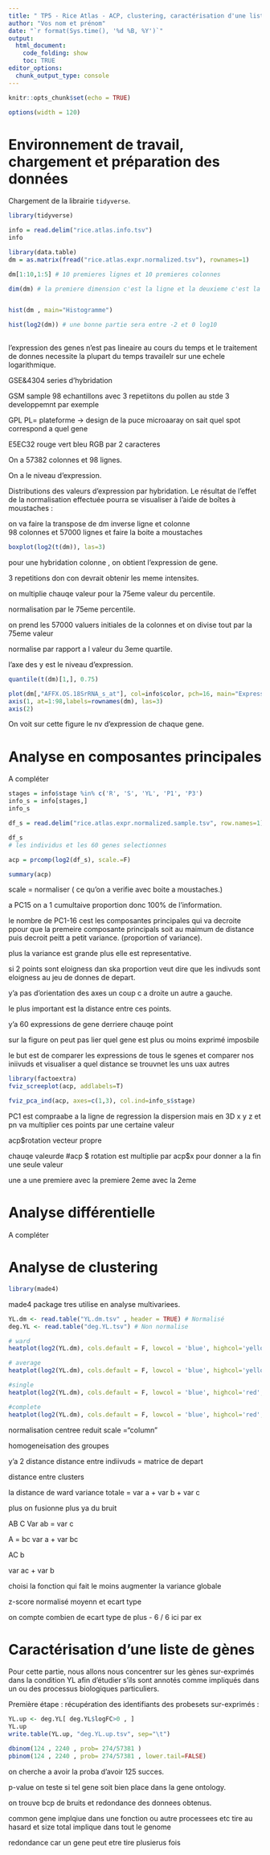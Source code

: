 ```yaml
---
title: " TP5 - Rice Atlas - ACP, clustering, caractérisation d'une liste de gènes"
author: "Vos nom et prénom"
date: "`r format(Sys.time(), '%d %B, %Y')`"
output:
  html_document:
    code_folding: show
    toc: TRUE
editor_options: 
  chunk_output_type: console
---
```


```r
knitr::opts_chunk$set(echo = TRUE)
```

```r
options(width = 120)
```


# Environnement de travail, chargement et préparation des données


Chargement de la librairie `tidyverse`.
```r
library(tidyverse)
```

```r
info = read.delim("rice.atlas.info.tsv")
info

library(data.table)
dm = as.matrix(fread("rice.atlas.expr.normalized.tsv"), rownames=1)
```

```r

dm[1:10,1:5] # 10 premieres lignes et 10 premieres colonnes

dim(dm) # la premiere dimension c'est la ligne et la deuxieme c'est la colonne.


hist(dm , main="Histogramme")

hist(log2(dm)) # une bonne partie sera entre -2 et 0 log10 
 
```

l'expression des genes n'est pas lineaire au cours du temps et le traitement de donnes necessite la plupart du temps travailelr sur une echele logarithmique. 


GSE&4304 series d'hybridation

GSM sample 
98 echantillons avec 3 repetiitons du pollen au stde 3 developpemnt par exemple 

GPL PL= plateforme -> design de la puce microaaray 
on sait quel spot correspond a quel gene 

E5EC32 rouge vert bleu RGB par 2 caracteres 

On a 57382 colonnes et 98 lignes.

On a le niveau d'expression.


Distributions des valeurs d'expression par hybridation. Le résultat de l'effet de la normalisation effectuée pourra se visualiser à l'aide de boîtes à moustaches : 

on va faire la transpose de dm inverse ligne et colonne  
98 colonnes et 57000 lignes et faire la boite a moustaches 
```r
boxplot(log2(t(dm)), las=3)
```

pour une hybridation colonne , on obtient l'expression de gene.

3 repetitions don con devrait obtenir les meme intensites.

on multiplie chauqe valeur pour la 75eme valeur du percentile.


normalisation par le 75eme percentile. 

on prend les 57000 valuers initiales de la colonnes et on divise tout par la 75eme valeur 

normalise par rapport a l valeur du 3eme quartile.

l'axe des y est le niveau d'expression. 



```r
quantile(t(dm)[1,], 0.75)
```


```r
plot(dm[,"AFFX.OS.18SrRNA_s_at"], col=info$color, pch=16, main="Expression (log2) du probeset AFFX.OS.18SrRNA_s_at dans les 98 microarrays réalisés", axes=F)
axis(1, at=1:98,labels=rownames(dm), las=3)
axis(2)
```
On voit sur cette figure le nv d'expression de chaque gene.

# Analyse en composantes principales 

A compléter

```r
stages = info$stage %in% c('R', 'S', 'YL', 'P1', 'P3')
info_s = info[stages,]
info_s
```

```r
df_s = read.delim("rice.atlas.expr.normalized.sample.tsv", row.names=1)

df_s
# les individus et les 60 genes selectionnes 

acp = prcomp(log2(df_s), scale.=F)

summary(acp)
```


scale = normaliser ( ce qu'on a verifie avec boite a moustaches.)


a PC15 on a 1 cumultaive proportion donc 100% de l'information. 

le nombre de PC1-16 cest les composantes principales qui va decroite ppour que la premeire composante principals soit au maimum de distance puis decroit peitt a petit variance. (proportion of variance).

plus la variance est grande plus elle est representative.

si 2 points sont eloigness dan ska proportion veut dire que les indivuds sont eloigness au jeu de donnes de depart. 

y'a pas d'orientation des axes un coup c a droite un autre a gauche. 

le plus important est la distance entre ces points.


y'a 60 expressions de gene derriere chauqe point 

sur la figure on peut pas lier quel gene est plus ou moins exprimé imposbile

le but est de comparer les expressions de tous le sgenes et comparer nos iniivuds et visualiser a quel distance se trouvnet les uns uax autres

```r
library(factoextra)
fviz_screeplot(acp, addlabels=T)

fviz_pca_ind(acp, axes=c(1,3), col.ind=info_s$stage)
```

PC1 est compraabe a la ligne de regression la dispersion mais en 3D x y z et pn va multiplier ces points par une certaine valeur


acp$rotation vecteur propre 

chauqe valeurde #acp $ rotation  est multiplie par acp$x pour donner a la fin une seule valeur 

une a une premiere avec la premiere 2eme avec la 2eme





# Analyse différentielle 

A compléter




# Analyse de clustering 
```r
library(made4)
```


made4 package tres utilise en analyse multivariees.

```r


YL.dm <- read.table("YL.dm.tsv" , header = TRUE) # Normalisé 
deg.YL <- read.table("deg.YL.tsv") # Non normalise

# ward
heatplot(log2(YL.dm), cols.default = F, lowcol = 'blue', highcol='yellow', dualScale = F, scale='column', method='ward.D2', RowSideColors=info$color)

# average
heatplot(log2(YL.dm), cols.default = F, lowcol = 'blue', highcol='yellow', dualScale = F, scale='column', method='average', RowSideColors=info$color)

#single
heatplot(log2(YL.dm), cols.default = F, lowcol = 'blue', highcol='red', dualScale = F, scale='column', method='single', RowSideColors=info$color)

#complete
heatplot(log2(YL.dm), cols.default = F, lowcol = 'blue', highcol='red', dualScale = F, scale='column', method='complete', RowSideColors=info$color)
```

normalisation centree reduit scale ="column" 

homogeneisation des groupes 

y'a 2 distance 
distance entre indiivuds = matrice de depart

distance entre clusters 

la distance de ward 
variance totale = var a + var b + var c 

plus on fusionne  plus ya du bruit 

AB C
Var ab = var c 

A = bc
var a + var bc

AC  b

var ac + var b

choisi la fonction qui fait le moins augmenter la variance globale

z-score normalisé 
moyenn et ecart type
 
 on compte combien de ecart type de plus - 6 / 6 ici par ex 
 


# Caractérisation d'une liste de gènes 

Pour cette partie, nous allons nous concentrer sur les gènes sur-exprimés dans la condition YL afin d'étudier s'ils sont annotés comme impliqués dans un ou des processus biologiques particuliers.

Première étape : récupération des identifiants des probesets sur-exprimés :

```r
YL.up <- deg.YL[ deg.YL$logFC>0 , ]
YL.up
write.table(YL.up, "deg.YL.up.tsv", sep="\t")
```

```r
dbinom(124 , 2240 , prob= 274/57381 )
pbinom(124 , 2240 , prob= 274/57381 , lower.tail=FALSE)

```
on cherche a avoir la proba d'avoir 125 succes.

p-value on teste si tel gene soit bien place dans la gene ontology.


on trouve bcp de bruits et redondance des donnees obtenus. 

common gene implqiue dans une fonction ou autre processees etc tire au hasard et size total implique dans tout le genome

redondance car un gene peut etre tire plusierus fois 
